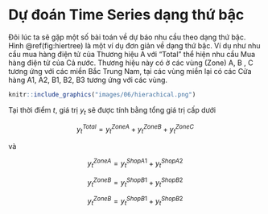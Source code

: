 # Dự đoán Time Series dạng thứ bậc


Đôi lúc ta sẽ gặp một số bài toán về dự báo nhu cầu theo dạng thứ bậc. Hình \@ref(fig:hiertree) là một ví dụ đơn giản về dạng thứ bậc. Ví dụ như nhu cầu mua hàng điện tử của Thương hiệu A với "Total" thể hiện nhu cầu Mua hàng điện tử của Cả nước. Thương hiệu này có ở các vùng (Zone) A, B , C tương ứng với các miền Bắc Trung Nam, tại các vùng miền lại có các Cửa hàng A1, A2, B1, B2, B3 tương ứng với các vùng.

```r
knitr::include_graphics("images/06/hierachical.png")
```
Tại thời điểm $t$,  giá trị $y_t$ sẽ được tính bằng tổng giá trị cấp dưới

$$
y^{Total}_t = y^{Zone A}_t + y^{Zone B}_t + y^{Zone C}_t
$$

và

$$
y^{Zone A}_t = y^{Shop A1}_t + y^{Shop A2}_t
$$

$$
y^{Zone B}_t = y^{Shop B1}_t + y^{Shop B2}_t
$$

$$
y^{Zone B}_t = y^{Shop B1}_t + y^{Shop B2}_t
$$
